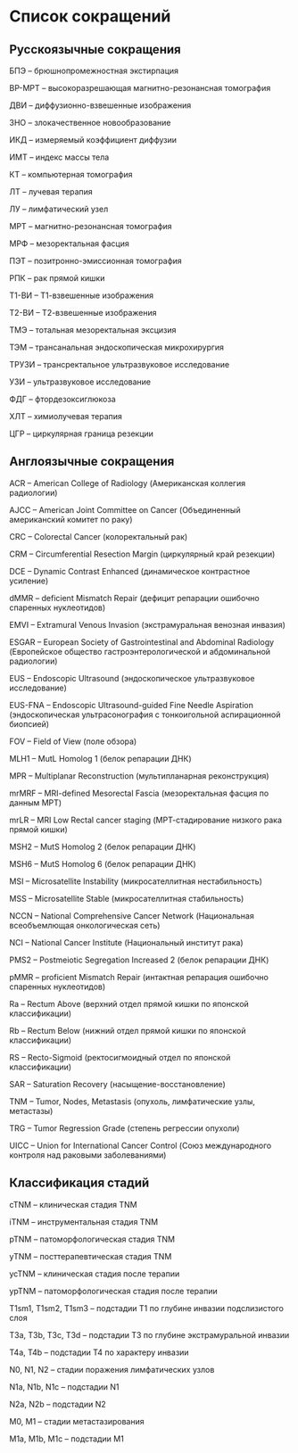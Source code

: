 # Список сокращений

## Русскоязычные сокращения

БПЭ -- брюшнопромежностная экстирпация

ВР-МРТ -- высокоразрешающая магнитно-резонансная томография

ДВИ -- диффузионно-взвешенные изображения

ЗНО -- злокачественное новообразование

ИКД -- измеряемый коэффициент диффузии

ИМТ -- индекс массы тела

КТ -- компьютерная томография

ЛТ -- лучевая терапия

ЛУ -- лимфатический узел

МРТ -- магнитно-резонансная томография

МРФ -- мезоректальная фасция

ПЭТ -- позитронно-эмиссионная томография

РПК -- рак прямой кишки

Т1-ВИ -- Т1-взвешенные изображения

Т2-ВИ -- Т2-взвешенные изображения

ТМЭ -- тотальная мезоректальная эксцизия

ТЭМ -- трансанальная эндоскопическая микрохирургия

ТРУЗИ -- трансректальное ультразвуковое исследование

УЗИ -- ультразвуковое исследование

ФДГ -- фтордезоксиглюкоза

ХЛТ -- химиолучевая терапия

ЦГР -- циркулярная граница резекции

## Англоязычные сокращения

ACR -- American College of Radiology (Американская коллегия радиологии)

AJCC -- American Joint Committee on Cancer (Объединенный американский комитет по раку)

CRC -- Colorectal Cancer (колоректальный рак)

CRM -- Circumferential Resection Margin (циркулярный край резекции)

DCE -- Dynamic Contrast Enhanced (динамическое контрастное усиление)

dMMR -- deficient Mismatch Repair (дефицит репарации ошибочно спаренных нуклеотидов)

EMVI -- Extramural Venous Invasion (экстрамуральная венозная инвазия)

ESGAR -- European Society of Gastrointestinal and Abdominal Radiology (Европейское общество гастроэнтерологической и абдоминальной радиологии)

EUS -- Endoscopic Ultrasound (эндоскопическое ультразвуковое исследование)

EUS-FNA -- Endoscopic Ultrasound-guided Fine Needle Aspiration (эндоскопическая ультрасонография с тонкоигольной аспирационной биопсией)

FOV -- Field of View (поле обзора)

MLH1 -- MutL Homolog 1 (белок репарации ДНК)

MPR -- Multiplanar Reconstruction (мультипланарная реконструкция)

mrMRF -- MRI-defined Mesorectal Fascia (мезоректальная фасция по данным МРТ)

mrLR -- MRI Low Rectal cancer staging (МРТ-стадирование низкого рака прямой кишки)

MSH2 -- MutS Homolog 2 (белок репарации ДНК)

MSH6 -- MutS Homolog 6 (белок репарации ДНК)

MSI -- Microsatellite Instability (микросателлитная нестабильность)

MSS -- Microsatellite Stable (микросателлитная стабильность)

NCCN -- National Comprehensive Cancer Network (Национальная всеобъемлющая онкологическая сеть)

NCI -- National Cancer Institute (Национальный институт рака)

PMS2 -- Postmeiotic Segregation Increased 2 (белок репарации ДНК)

pMMR -- proficient Mismatch Repair (интактная репарация ошибочно спаренных нуклеотидов)

Ra -- Rectum Above (верхний отдел прямой кишки по японской классификации)

Rb -- Rectum Below (нижний отдел прямой кишки по японской классификации)

RS -- Recto-Sigmoid (ректосигмоидный отдел по японской классификации)

SAR -- Saturation Recovery (насыщение-восстановление)

TNM -- Tumor, Nodes, Metastasis (опухоль, лимфатические узлы, метастазы)

TRG -- Tumor Regression Grade (степень регрессии опухоли)

UICC -- Union for International Cancer Control (Союз международного контроля над раковыми заболеваниями)

## Классификация стадий

cTNM -- клиническая стадия TNM

iTNM -- инструментальная стадия TNM

pTNM -- патоморфологическая стадия TNM

yTNM -- посттерапевтическая стадия TNM

ycTNM -- клиническая стадия после терапии

ypTNM -- патоморфологическая стадия после терапии

T1sm1, T1sm2, T1sm3 -- подстадии T1 по глубине инвазии подслизистого слоя

T3a, T3b, T3c, T3d -- подстадии T3 по глубине экстрамуральной инвазии

T4a, T4b -- подстадии T4 по характеру инвазии

N0, N1, N2 -- стадии поражения лимфатических узлов

N1a, N1b, N1c -- подстадии N1

N2a, N2b -- подстадии N2

M0, M1 -- стадии метастазирования

M1a, M1b, M1c -- подстадии M1